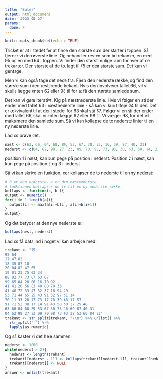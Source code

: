 ```yaml
---
title: "Euler"
output: html_document
date: '2023-05-27'
params:
  done: F
---
```


```r
knitr::opts_chunk$set(echo = TRUE)
```

Tricket er at i stedet for at finde den største sum der starter
i toppen. Så fjerner vi den øverste linie. Og behandler resten
som to trekanter, en med 95 og en med 64 i toppen. Vi finder den 
størst mulige sum for hver af de trekanter. Den største af de
to, lagt til 75 er den største sum. Det kan vi gentage.

Men vi kan også tage det nede fra. Fjern den nederste række, og find
den største sum i den resterende trekant. Hvis den involverer 
tallet 66, vil vi skulle lægge enten 62 eller 98 til for at få
den største samlede sum. 

Det kan vi gøre iterativt. Kig på næstnederste linie. Hvis vi
følger en sti der ender med tallet 63 i næstnederste linie - så 
kan vi kun tilføje 04 til den. Det er ækvivalent til at der i stedet
for 63 skal stå 67. Følger vi en sti der ender med tallet 66,
skal vi enten lægge 62 eller 98 til. Vi vælger 98, for det vil maksimere
den samlede sum. Så vi kan kollapse de to nederste linier til en
ny nederste linie.

Lad os prøve det.
```r
næst <- c(63, 66, 04, 68, 89, 53, 67, 30, 73, 16, 69, 87, 40, 31)
nederst <- c(04, 62, 98, 27, 23, 09, 70, 98, 73, 93, 38, 53, 60, 04, 23)

```


position 1 i næst, kan kun pege på position i nederst.
Position 2 i næst, kan kun pege på position 2 og 3 i nederst

Så vi kan skrive en funktion, der kollapser de to nederste til
en ny nederst:
```r

# b er den nederste. a er den næstnederste.
# funktionen kollapser de to til en ny nederste række.
kollaps <- function(a, b ){
output <- numeric()
for(i in 1:length(a)){
  output[i] <- max(a[i]+b[i], a[i]+b[i+1])
}
output}
```

Og det betyder at den nye nederste er:
```r
kollaps(næst, nederst)
```
Lad os få data ind i noget vi kan arbejde med:

```r
trekant <- "75
95 64
17 47 82
18 35 87 10
20 04 82 47 65
19 01 23 75 03 34
88 02 77 73 07 63 67
99 65 04 28 06 16 70 92
41 41 26 56 83 40 80 70 33
41 48 72 33 47 32 37 16 94 29
53 71 44 65 25 43 91 52 97 51 14
70 11 33 28 77 73 17 78 39 68 17 57
91 71 52 38 17 14 91 43 58 50 27 29 48
63 66 04 68 89 53 67 30 73 16 69 87 40 31
04 62 98 27 23 09 70 98 73 93 38 53 60 04 23"
trekant <- str_split(trekant, "\\n") %>% unlist() %>% 
  str_split(" ") %>% 
  lapply(as.numeric)
```

Og så kaster vi det hele sammen:
```r
nederst <- 1000
while(nederst > 2){
  nederst <- length(trekant)
  trekant[[nederst - 1]] <- kollaps(trekant[[nederst-1]], trekant[[nederst]])
  trekant[[nederst]] <- NULL  
}
answer <- unlist(trekant)
```

